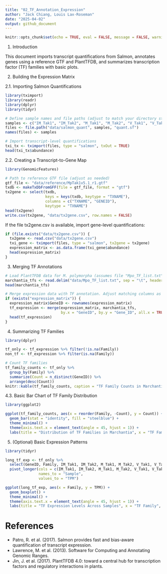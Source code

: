 ```yaml
---
title: "02_TF_Annotation_Expression"
author: "Jack Chiang, Louis Lax-Roseman"
date: "2025-04-02"
output: github_document
---
```


```r
knitr::opts_chunk$set(echo = TRUE, eval = FALSE, message = FALSE, warning = FALSE)
```

1. Introduction

This document imports transcript quantifications from Salmon, annotates genes using a reference GTF and PlantTFDB, and summarizes transcription factor (TF) families with basic plots.

2. Building the Expression Matrix

2.1. Importing Salmon Quantifications

```r
library(tximport)
library(readr)
library(dplyr)
library(tidyr)

# Define sample names and file paths (adjust to match your directory structure)
samples <- c("IM_Tak1", "IM_Tak2", "M_Tak1", "M_Tak2", "V_Tak1", "V_Tak2")
files <- file.path("data/salmon_quant", samples, "quant.sf")
names(files) <- samples

# Import transcript-level quantifications
txi_tx <- tximport(files, type = "salmon", txOut = TRUE)
head(txi_tx$abundance)

```


2.2. Creating a Transcript-to-Gene Map
```r
library(GenomicFeatures)

# Path to reference GTF file (adjust as needed)
gtf_file <- "data/reference/MpTak1v5.1_r1.gtf"
txdb <- makeTxDbFromGFF(file = gtf_file, format = "gtf")
tx2gene <- select(txdb,
                  keys = keys(txdb, keytype = "TXNAME"),
                  columns = c("TXNAME", "GENEID"),
                  keytype = "TXNAME")
head(tx2gene)
write.csv(tx2gene, "data/tx2gene.csv", row.names = FALSE)
```

If the file tx2gene.csv is available, import gene-level quantifications:


```r
if (file.exists("data/tx2gene.csv")) {
  tx2gene <- read.csv("data/tx2gene.csv")
  txi_gene <- tximport(files, type = "salmon", tx2gene = tx2gene)
  expression_matrix <- as.data.frame(txi_gene$abundance)
  head(expression_matrix)
}

```

3. Merging TF Annotations
```r
# Load PlantTFDB data for M. polymorpha (assumes file "Mpo_TF_list.txt" with columns Gene_ID and Family)
marchantia_tfs <- read.delim("data/Mpo_TF_list.txt", sep = "\t", header = TRUE)
head(marchantia_tfs)

# Merge expression data with TF annotation. Adjust matching columns as needed.
if (exists("expression_matrix")) {
  expression_matrix$GeneID <- rownames(expression_matrix)
  tf_expression <- merge(expression_matrix, marchantia_tfs,
                         by.x = "GeneID", by.y = "Gene_ID", all.x = TRUE)
  head(tf_expression)
}

```

4. Summarizing TF Families
```r
library(dplyr)

tf_only <- tf_expression %>% filter(!is.na(Family))
non_tf <- tf_expression %>% filter(is.na(Family))

# Count TF families
tf_family_counts <- tf_only %>%
  group_by(Family) %>%
  summarize(Count = n_distinct(GeneID)) %>%
  arrange(desc(Count))
knitr::kable(tf_family_counts, caption = "TF Family Counts in Marchantia Polymorpha")

```

4.3. Basic Bar Chart of TF Family Distribution
```r
library(ggplot2)

ggplot(tf_family_counts, aes(x = reorder(Family, -Count), y = Count)) +
  geom_bar(stat = "identity", fill = "steelblue") +
  theme_minimal() +
  theme(axis.text.x = element_text(angle = 45, hjust = 1)) +
  labs(title = "Distribution of TF Families in Marchantia", x = "TF Family", y = "Gene Count")


```

5. (Optional) Basic Expression Patterns

```r
library(tidyr)

long_tf_exp <- tf_only %>%
  select(GeneID, Family, IM_Tak1, IM_Tak2, M_Tak1, M_Tak2, V_Tak1, V_Tak2) %>%
  pivot_longer(cols = c(IM_Tak1, IM_Tak2, M_Tak1, M_Tak2, V_Tak1, V_Tak2),
               names_to = "Sample",
               values_to = "TPM")

ggplot(long_tf_exp, aes(x = Family, y = TPM)) +
  geom_boxplot() +
  theme_minimal() +
  theme(axis.text.x = element_text(angle = 45, hjust = 1)) +
  labs(title = "TF Expression Levels Across Samples", x = "TF Family", y = "TPM")

```


# References
- Patro, R. et al. (2017). Salmon provides fast and bias-aware quantification of transcript expression.
- Lawrence, M. et al. (2013). Software for Computing and Annotating Genomic Ranges.
- Jin, J. et al. (2017). PlantTFDB 4.0: toward a central hub for transcription factors and regulatory interactions in plants.

